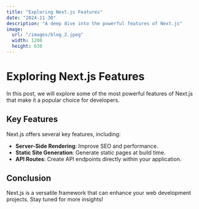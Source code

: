 ```yaml
---
title: "Exploring Next.js Features"
date: "2024-11-30"
description: "A deep dive into the powerful features of Next.js"
image: 
  url: "/images/blog_2.jpeg"
  width: 1200
  height: 630
---
```


# Exploring Next.js Features

In this post, we will explore some of the most powerful features of Next.js that make it a popular choice for developers.

## Key Features

Next.js offers several key features, including:

- **Server-Side Rendering**: Improve SEO and performance.
- **Static Site Generation**: Generate static pages at build time.
- **API Routes**: Create API endpoints directly within your application.

## Conclusion

Next.js is a versatile framework that can enhance your web development projects. Stay tuned for more insights!

